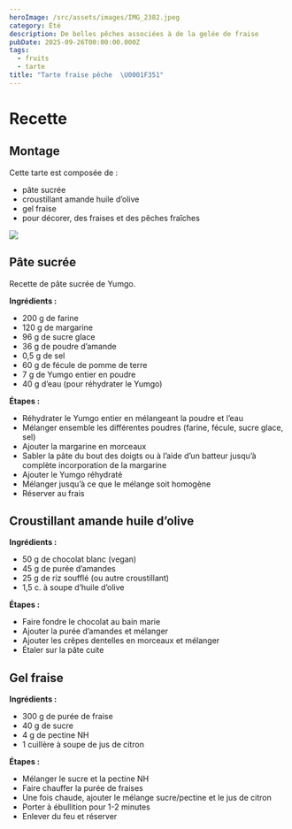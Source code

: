 ```yaml
---
heroImage: /src/assets/images/IMG_2382.jpeg
category: Été
description: De belles pêches associées à de la gelée de fraise
pubDate: 2025-09-26T00:00:00.000Z
tags:
  - fruits
  - tarte
title: "Tarte fraise pêche  \U0001F351"
---
```


# Recette

## Montage

Cette tarte est composée de :

- pâte sucrée
- croustillant amande huile d’olive
- gel fraise
- pour décorer, des fraises et des pêches fraîches

![](/src/assets/images/Publications23-819x1024.png)

## Pâte sucrée

Recette de pâte sucrée de Yumgo.

**Ingrédients :**

- 200 g de farine
- 120 g de margarine
- 96 g de sucre glace
- 36 g de poudre d’amande
- 0,5 g de sel
- 60 g de fécule de pomme de terre
- 7 g de Yumgo entier en poudre
- 40 g d’eau (pour réhydrater le Yumgo)

**Étapes :**

- Réhydrater le Yumgo entier en mélangeant la poudre et l’eau
- Mélanger ensemble les différentes poudres (farine, fécule, sucre glace, sel)
- Ajouter la margarine en morceaux
- Sabler la pâte du bout des doigts ou à l’aide d’un batteur jusqu’à complète incorporation de la margarine
- Ajouter le Yumgo réhydraté
- Mélanger jusqu’à ce que le mélange soit homogène
- Réserver au frais

## Croustillant amande huile d’olive

**Ingrédients :**

- 50 g de chocolat blanc (vegan)
- 45 g de purée d’amandes
- 25 g de riz soufflé (ou autre croustillant)
- 1,5 c. à soupe d’huile d’olive

**Étapes :**

- Faire fondre le chocolat au bain marie
- Ajouter la purée d’amandes et mélanger
- Ajouter les crêpes dentelles en morceaux et mélanger
- Étaler sur la pâte cuite

## Gel fraise

**Ingrédients :**

- 300 g de purée de fraise
- 40 g de sucre
- 4 g de pectine NH
- 1 cuillère à soupe de jus de citron

**Étapes :**

- Mélanger le sucre et la pectine NH
- Faire chauffer la purée de fraises
- Une fois chaude, ajouter le mélange sucre/pectine et le jus de citron
- Porter à ébullition pour 1-2 minutes
- Enlever du feu et réserver
